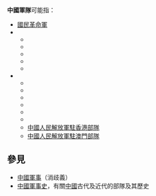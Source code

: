 '''中國軍隊'''可能指：

*[[國民革命軍|國民革命軍]]
*{{ROCMND}}
**{{ROCA}}
**{{ROCN}}
**{{ROCMC}}
**{{ROCAF}}
**{{ROCMP}}
*{{PLA}}
**{{PLA-Army}}
**{{PLA-Navy}}
**{{PLA-AF}}
**{{PLA-RF}}
**{{PLA-SSF}}
**{{PAP}}
**[[中國人民解放軍駐香港部隊|中國人民解放軍駐香港部隊]]
**[[中國人民解放軍駐澳門部隊|中國人民解放軍駐澳門部隊]]

==參見==
*[[中國軍事|中國軍事]]（消歧義）
*[[中國軍事史|中國軍事史]]，有關[[中國|中國]]古代及近代的部隊及其歷史

{{disambig|中|Cat=四字组织机构消歧义}}